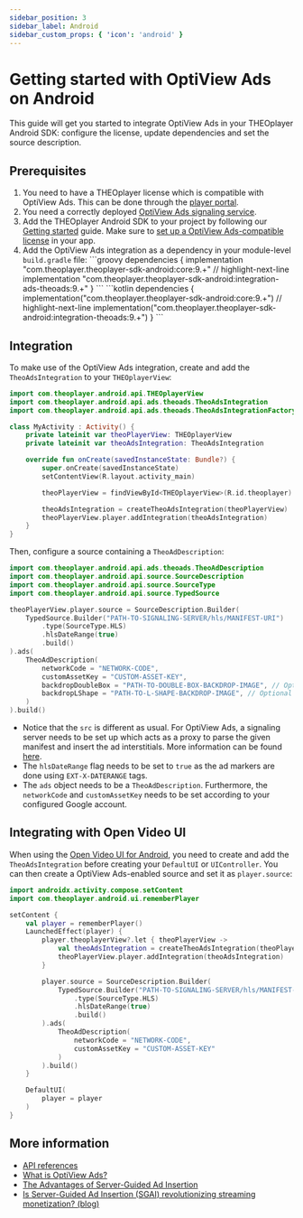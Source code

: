 ```yaml
---
sidebar_position: 3
sidebar_label: Android
sidebar_custom_props: { 'icon': 'android' }
---
```


# Getting started with OptiView Ads on Android

This guide will get you started to integrate OptiView Ads in your THEOplayer Android SDK: configure the license, update dependencies and set the source description.

## Prerequisites


1. You need to have a THEOplayer license which is compatible with OptiView Ads. This can be done through the [player portal](https://portal.theoplayer.com).
2. You need a correctly deployed [OptiView Ads signaling service](signaling-service.mdx).
3. Add the THEOplayer Android SDK to your project by following our [Getting started](/theoplayer/getting-started/sdks/android/getting-started) guide. Make sure to [set up a OptiView Ads-compatible license](/theoplayer/getting-started/sdks/android/getting-started/#setting-up-the-license) in your app.
4. Add the OptiView Ads integration as a dependency in your module-level `build.gradle` file:
   <Tabs queryString="lang">
      <!-- prettier-ignore-start -->
      <TabItem value="groovy" label="Groovy">
       ```groovy
       dependencies {
           implementation "com.theoplayer.theoplayer-sdk-android:core:9.+"
           // highlight-next-line
           implementation "com.theoplayer.theoplayer-sdk-android:integration-ads-theoads:9.+"
       }
       ```
       </TabItem>
       <TabItem value="kotlin" label="Kotlin">
       ```kotlin
       dependencies {
           implementation("com.theoplayer.theoplayer-sdk-android:core:9.+")
           // highlight-next-line
           implementation("com.theoplayer.theoplayer-sdk-android:integration-theoads:9.+")
       }
       ```
       </TabItem>
       <!-- prettier-ignore-end -->
   </Tabs>

## Integration

To make use of the OptiView Ads integration, create and add the `TheoAdsIntegration` to your `THEOplayerView`:

```kotlin
import com.theoplayer.android.api.THEOplayerView
import com.theoplayer.android.api.ads.theoads.TheoAdsIntegration
import com.theoplayer.android.api.ads.theoads.TheoAdsIntegrationFactory.createTheoAdsIntegration

class MyActivity : Activity() {
    private lateinit var theoPlayerView: THEOplayerView
    private lateinit var theoAdsIntegration: TheoAdsIntegration

    override fun onCreate(savedInstanceState: Bundle?) {
        super.onCreate(savedInstanceState)
        setContentView(R.layout.activity_main)

        theoPlayerView = findViewById<THEOplayerView>(R.id.theoplayer)

        theoAdsIntegration = createTheoAdsIntegration(theoPlayerView)
        theoPlayerView.player.addIntegration(theoAdsIntegration)
    }
}
```

Then, configure a source containing a `TheoAdDescription`:

```kotlin
import com.theoplayer.android.api.ads.theoads.TheoAdDescription
import com.theoplayer.android.api.source.SourceDescription
import com.theoplayer.android.api.source.SourceType
import com.theoplayer.android.api.source.TypedSource

theoPlayerView.player.source = SourceDescription.Builder(
    TypedSource.Builder("PATH-TO-SIGNALING-SERVER/hls/MANIFEST-URI")
        .type(SourceType.HLS)
        .hlsDateRange(true)
        .build()
).ads(
    TheoAdDescription(
        networkCode = "NETWORK-CODE",
        customAssetKey = "CUSTOM-ASSET-KEY",
        backdropDoubleBox = "PATH-TO-DOUBLE-BOX-BACKDROP-IMAGE", // Optional
        backdropLShape = "PATH-TO-L-SHAPE-BACKDROP-IMAGE", // Optional
    )
).build()
```

- Notice that the `src` is different as usual. For OptiView Ads, a signaling server needs to be set up which acts as a proxy to parse the given manifest and insert the ad interstitials. More information can be found [here](signaling-service.mdx).
- The `hlsDateRange` flag needs to be set to `true` as the ad markers are done using `EXT-X-DATERANGE` tags.
- The `ads` object needs to be a `TheoAdDescription`. Furthermore, the `networkCode` and `customAssetKey` needs to be set according to your configured Google account.

## Integrating with Open Video UI

When using the [Open Video UI for Android](/open-video-ui/android/), you need to create and add the `TheoAdsIntegration` before creating your `DefaultUI` or `UIController`. You can then create a OptiView Ads-enabled source and set it as `player.source`:

```kotlin
import androidx.activity.compose.setContent
import com.theoplayer.android.ui.rememberPlayer

setContent {
    val player = rememberPlayer()
    LaunchedEffect(player) {
        player.theoplayerView?.let { theoPlayerView ->
            val theoAdsIntegration = createTheoAdsIntegration(theoPlayerView)
            theoPlayerView.player.addIntegration(theoAdsIntegration)
        }

        player.source = SourceDescription.Builder(
            TypedSource.Builder("PATH-TO-SIGNALING-SERVER/hls/MANIFEST-URI")
                .type(SourceType.HLS)
                .hlsDateRange(true)
                .build()
        ).ads(
            TheoAdDescription(
                networkCode = "NETWORK-CODE",
                customAssetKey = "CUSTOM-ASSET-KEY"
            )
        ).build()
    }

    DefaultUI(
        player = player
    )
}
```

## More information

- [API references](pathname:///theoplayer/v8/api-reference/android/com/theoplayer/android/api/ads/theoads/package-summary.html)
- [What is OptiView Ads?](https://optiview.dolby.com/products/server-guided-ad-insertion/)
- [The Advantages of Server-Guided Ad Insertion](https://optiview.dolby.com/solutions/personalized-advertising/)
- [Is Server-Guided Ad Insertion (SGAI) revolutionizing streaming monetization? (blog)](https://optiview.dolby.com/resources/blog/advertising/what-is-sgai-server-guided-ad-insertion-in-streaming/)
